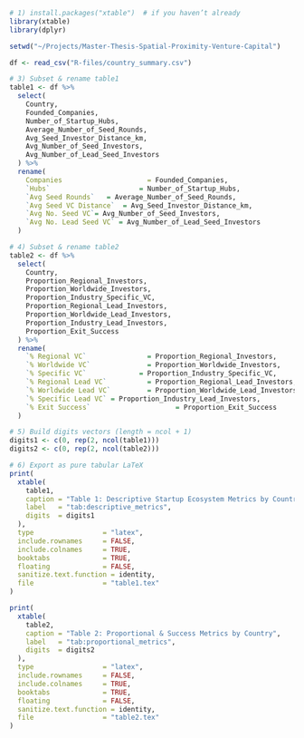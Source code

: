 ```r
# 1) install.packages("xtable")  # if you haven’t already
library(xtable)
library(dplyr)

setwd("~/Projects/Master-Thesis-Spatial-Proximity-Venture-Capital")

df <- read_csv("R-files/country_summary.csv")

# 3) Subset & rename table1
table1 <- df %>%
  select(
    Country,
    Founded_Companies,
    Number_of_Startup_Hubs,
    Average_Number_of_Seed_Rounds,
    Avg_Seed_Investor_Distance_km,
    Avg_Number_of_Seed_Investors,
    Avg_Number_of_Lead_Seed_Investors
  ) %>%
  rename(
    Companies                     = Founded_Companies,
    `Hubs`                      = Number_of_Startup_Hubs,
    `Avg Seed Rounds`   = Average_Number_of_Seed_Rounds,
    `Avg Seed VC Distance`  = Avg_Seed_Investor_Distance_km,
    `Avg No. Seed VC`= Avg_Number_of_Seed_Investors,
    `Avg No. Lead Seed VC` = Avg_Number_of_Lead_Seed_Investors
  )

# 4) Subset & rename table2
table2 <- df %>%
  select(
    Country,
    Proportion_Regional_Investors,
    Proportion_Worldwide_Investors,
    Proportion_Industry_Specific_VC,
    Proportion_Regional_Lead_Investors,
    Proportion_Worldwide_Lead_Investors,
    Proportion_Industry_Lead_Investors,
    Proportion_Exit_Success
  ) %>%
  rename(
    `% Regional VC`               = Proportion_Regional_Investors,
    `% Worldwide VC`              = Proportion_Worldwide_Investors,
    `% Specific VC`             = Proportion_Industry_Specific_VC,
    `% Regional Lead VC`          = Proportion_Regional_Lead_Investors,
    `% Worldwide Lead VC`         = Proportion_Worldwide_Lead_Investors,
    `% Specific Lead VC` = Proportion_Industry_Lead_Investors,
    `% Exit Success`                     = Proportion_Exit_Success
  )

# 5) Build digits vectors (length = ncol + 1)
digits1 <- c(0, rep(2, ncol(table1)))
digits2 <- c(0, rep(2, ncol(table2)))

# 6) Export as pure tabular LaTeX
print(
  xtable(
    table1,
    caption = "Table 1: Descriptive Startup Ecosystem Metrics by Country",
    label   = "tab:descriptive_metrics",
    digits  = digits1
  ),
  type                 = "latex",
  include.rownames     = FALSE,
  include.colnames     = TRUE,
  booktabs             = TRUE,
  floating             = FALSE,
  sanitize.text.function = identity,
  file                 = "table1.tex"
)

print(
  xtable(
    table2,
    caption = "Table 2: Proportional & Success Metrics by Country",
    label   = "tab:proportional_metrics",
    digits  = digits2
  ),
  type                 = "latex",
  include.rownames     = FALSE,
  include.colnames     = TRUE,
  booktabs             = TRUE,
  floating             = FALSE,
  sanitize.text.function = identity,
  file                 = "table2.tex"
)
```

